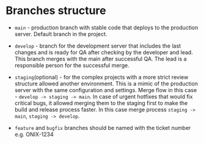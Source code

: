 
<Meta title="Branches structure" />

# Branches structure

- ```main``` - production branch with stable code that deploys to the production server.
Default branch in the project.

- ```develop``` - branch for the development server that includes the last changes
and is ready for QA after checking by the developer and lead. This branch
merges with the main after successful QA. The lead is a responsible person
for the successful merge.

- ```staging```(optional) - for the complex projects with a more strict review
structure allowed another environment. This is a mimic of the production
server with the same configuration and settings.
Merge flow in this case - ```develop -> staging -> main```.
In case of urgent hotfixes that would fix critical bugs, it allowed merging
them to the staging first to make the build and release process faster.
In this case merge process ```staging -> main```, ```staging -> develop```.

- ```feature``` and ```bugfix``` branches should be named with the ticket number e.g. ONIX-1234
